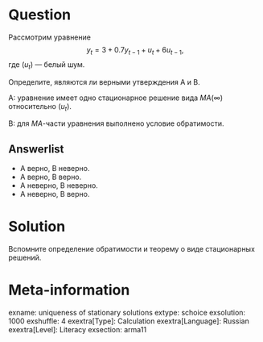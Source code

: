 Question
========

Рассмотрим уравнение 
$$
y_t = 3 + 0.7 y_{t-1} + u_t + 6 u_{t-1},
$$
где $(u_t)$ — белый шум. 

Определите, являются ли верными утверждения A и B.

A: уравнение имеет одно стационарное решение вида $MA(\infty)$ относительно $(u_t)$.

B: для $MA$-части уравнения выполнено условие обратимости.



Answerlist
----------
* A верно, B неверно. 
* A верно, B верно. 
* A неверно, B неверно. 
* A неверно, B верно. 

Solution
========

Вспомните определение обратимости и теорему о виде стационарных решений. 

Meta-information
================
exname: uniqueness of stationary solutions
extype: schoice
exsolution: 1000
exshuffle: 4
exextra[Type]: Calculation
exextra[Language]: Russian
exextra[Level]: Literacy
exsection: arma11
